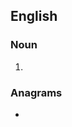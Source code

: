==English==

===Noun===
{{head|en|noun plural form}}

# {{plural of|godhead|lang=en}}

===Anagrams===
* {{l|en|dogheads}}